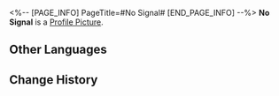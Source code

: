<%-- [PAGE_INFO]
PageTitle=#No Signal#
[END_PAGE_INFO] --%>
{{Stub|Location information}}
{{Item Infobox
|id          = 223408
|image       = Dreamscape Pass Sticker No Signal.png
|type        = Dreamscape Pass Sticker
|type2       = Eldritch Dreamfall (I) Stickers
|invCategory = 
|rarity      = 4
|effect      = Digital stickers that can be used to decorate the pages of the Dreamtour Handbook. They come in many different styles.
|description = 
|source1     = [[Meet the celebrated Ace Gambler in Aideen Park]]
}}
{{Description|Do you know what Skin Effect is? Look it up.}}
'''No Signal''' is a [[Profile Picture]].

==Other Languages==
{{Other Languages
|en   = No Signal
|zhs  = 无信号
|zht  = 無訊號
|ja   = 信号なし
|ko   = 신호 없음
|es   = Sin señal
|fr   = Aucun signal
|ru   = Нет сигнала
|th   = ไม่มีสัญญาณ
|vi   = Không Tín Hiệu
|de   = Kein Signal
|id   = Tidak Ada Sinyal
|pt   = Sem Sinal
}}

==Change History==
{{Change History|2.0}}